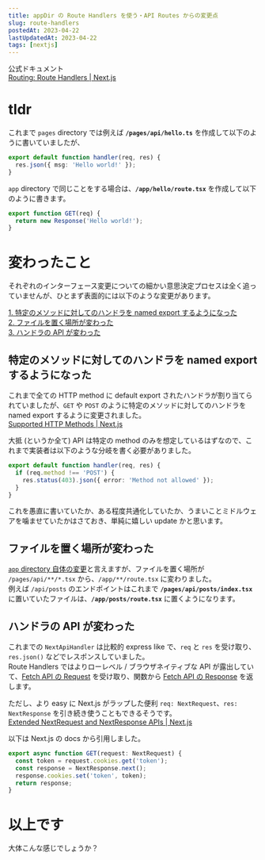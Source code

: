 ```yaml
---
title: appDir の Route Handlers を使う・API Routes からの変更点
slug: route-handlers
postedAt: 2023-04-22
lastUpdatedAt: 2023-04-22
tags: [nextjs]
---
```


公式ドキュメント  
[Routing: Route Handlers | Next.js](https://beta.nextjs.org/docs/routing/route-handlers)

# tldr

これまで `pages` directory では例えば **`/pages/api/hello.ts`** を作成して以下のように書いていましたが、

```typescript
export default function handler(req, res) {
  res.json({ msg: 'Hello world!' });
}
```

`app` directory で同じことをする場合は、**`/app/hello/route.tsx`** を作成して以下のように書きます。

```typescript
export function GET(req) {
  return new Response('Hello world!');
}
```

# 変わったこと

それぞれのインターフェース変更についての細かい意思決定プロセスは全く追っていませんが、ひとまず表面的には以下のような変更があります。

[1. 特定のメソッドに対してのハンドラを named export するようになった](#特定のメソッドに対してのハンドラを-named-export-するようになった)  
[2. ファイルを置く場所が変わった](#ファイルを置く場所が変わった)  
[3. ハンドラの API が変わった](#ハンドラの-api-が変わった)

## 特定のメソッドに対してのハンドラを named export するようになった

これまで全ての HTTP method に default export されたハンドラが割り当てられていましたが、`GET` や `POST` のように特定のメソッドに対してのハンドラを named export するように変更されました。  
[Supported HTTP Methods | Next.js](https://beta.nextjs.org/docs/routing/route-handlers#supported-http-methods)

大抵 (というか全て) API は特定の method のみを想定しているはずなので、これまで実装者は以下のような分岐を書く必要がありました。

```typescript
export default function handler(req, res) {
  if (req.method !== 'POST') {
    res.status(403).json({ error: 'Method not allowed' });
  }
}
```

これを愚直に書いていたか、ある程度共通化していたか、うまいことミドルウェアを噛ませていたかはさておき、単純に嬉しい update かと思います。

## ファイルを置く場所が変わった

[`app` directory 自体の変更](https://beta.nextjs.org/docs/routing/fundamentals)と言えますが、ファイルを置く場所が `/pages/api/**/*.tsx` から、`/app/**/route.tsx` に変わりました。  
例えば `/api/posts` のエンドポイントはこれまで **`/pages/api/posts/index.tsx`** に置いていたファイルは、**`/app/posts/route.tsx`** に置くようになります。

## ハンドラの API が変わった

これまでの `NextApiHandler` は比較的 express like で、`req` と `res` を受け取り、`res.json()` などでレスポンスしていました。  
Route Handlers ではよりローレベル / ブラウザネイティブな API が露出していて、[Fetch API の Request](https://developer.mozilla.org/en-US/docs/Web/API/Request) を受け取り、関数から [Fetch API の Response](https://developer.mozilla.org/en-US/docs/Web/API/Response) を返します。

ただし、より easy に Next.js がラップした便利 `req: NextRequest`、`res: NextResponse` を引き続き使うこともできるそうです。  
[Extended NextRequest and NextResponse APIs | Next.js](https://beta.nextjs.org/docs/routing/route-handlers#extended-nextrequest-and-nextresponse-apis)

以下は Next.js の docs から引用しました。

```typescript
export async function GET(request: NextRequest) {
  const token = request.cookies.get('token');
  const response = NextResponse.next();
  response.cookies.set('token', token);
  return response;
}
```

# 以上です

大体こんな感じでしょうか？
